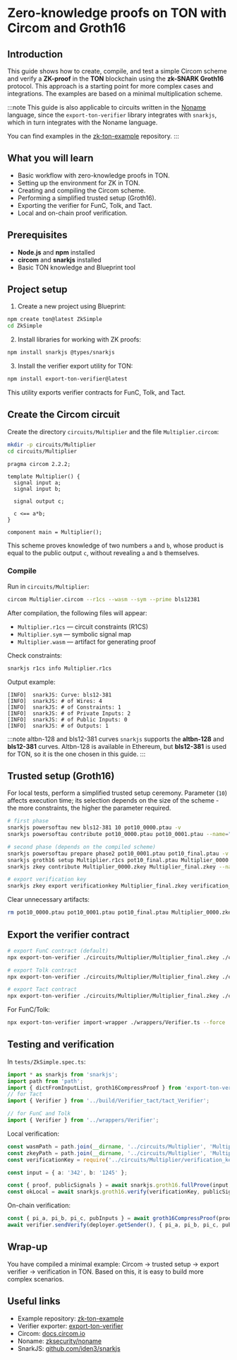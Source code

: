 
# Zero-knowledge proofs on TON with Circom and Groth16

## Introduction

This guide shows how to create, compile, and test a simple Circom scheme and verify a **ZK-proof** in the **TON** blockchain using the **zk-SNARK Groth16** protocol. This approach is a starting point for more complex cases and integrations. The examples are based on a minimal multiplication scheme.

:::note
This guide is also applicable to circuits written in the [Noname](https://github.com/zksecurity/noname) language, since the `export-ton-verifier` library integrates with `snarkjs`, which in turn integrates with the Noname language.  

You can find examples in the [zk-ton-example](https://github.com/zkTokenTip/zk-ton-example/) repository.
:::
## What you will learn

- Basic workflow with zero-knowledge proofs in TON.
- Setting up the environment for ZK in TON.
- Creating and compiling the Circom scheme.
- Performing a simplified trusted setup (Groth16).
- Exporting the verifier for FunC, Tolk, and Tact.
- Local and on-chain proof verification.

## Prerequisites

- **Node.js** and **npm** installed
- **circom** and **snarkjs** installed
- Basic TON knowledge and Blueprint tool

## Project setup

1. Create a new project using Blueprint:

```bash
npm create ton@latest ZkSimple
cd ZkSimple
````

2. Install libraries for working with ZK proofs:

```bash
npm install snarkjs @types/snarkjs
```

3. Install the verifier export utility for TON:

```bash
npm install export-ton-verifier@latest
```

This utility exports verifier contracts for FunC, Tolk, and Tact.
## Create the Circom circuit

Create the directory `circuits/Multiplier` and the file `Multiplier.circom`:

```bash
mkdir -p circuits/Multiplier
cd circuits/Multiplier
```

```circom
pragma circom 2.2.2;

template Multiplier() {
  signal input a;
  signal input b;

  signal output c;

  c <== a*b;
}

component main = Multiplier();
```

This scheme proves knowledge of two numbers `a` and `b`, whose product is equal to the public output `c`, without revealing `a` and `b` themselves.
### Compile

Run in `circuits/Multiplier`:

```bash
circom Multiplier.circom --r1cs --wasm --sym --prime bls12381
```

After compilation, the following files will appear:

- `Multiplier.r1cs` — circuit constraints (R1CS)
- `Multiplier.sym` — symbolic signal map
- `Multiplier.wasm` — artifact for generating proof

Check constraints:

```bash
snarkjs r1cs info Multiplier.r1cs
```

Output example:

```
[INFO]  snarkJS: Curve: bls12-381
[INFO]  snarkJS: # of Wires: 4
[INFO]  snarkJS: # of Constraints: 1
[INFO]  snarkJS: # of Private Inputs: 2
[INFO]  snarkJS: # of Public Inputs: 0
[INFO]  snarkJS: # of Outputs: 1
```

:::note altbn-128 and bls12-381 curves
`snarkjs` supports the **altbn-128** and **bls12-381** curves. Altbn-128 is available in Ethereum, but **bls12-381** is used for TON, so it is the one chosen in this guide.
:::

## Trusted setup (Groth16)

For local tests, perform a simplified trusted setup ceremony. Parameter (`10`) affects execution time; its selection depends on the size of the scheme - the more constraints, the higher the parameter required.

```bash
# first phase
snarkjs powersoftau new bls12-381 10 pot10_0000.ptau -v
snarkjs powersoftau contribute pot10_0000.ptau pot10_0001.ptau --name="First contribution" -v -e="some random text"

# second phase (depends on the compiled scheme)
snarkjs powersoftau prepare phase2 pot10_0001.ptau pot10_final.ptau -v
snarkjs groth16 setup Multiplier.r1cs pot10_final.ptau Multiplier_0000.zkey
snarkjs zkey contribute Multiplier_0000.zkey Multiplier_final.zkey --name="1st Contributor" -v -e="some random text"

# export verification key
snarkjs zkey export verificationkey Multiplier_final.zkey verification_key.json
```

Clear unnecessary artifacts:

```sh
rm pot10_0000.ptau pot10_0001.ptau pot10_final.ptau Multiplier_0000.zkey
```

## Export the verifier contract

```bash
# export FunC contract (default)
npx export-ton-verifier ./circuits/Multiplier/Multiplier_final.zkey ./contracts/verifier_multiplier.fc

# export Tolk contract
npx export-ton-verifier ./circuits/Multiplier/Multiplier_final.zkey ./contracts/verifier_multiplier.tolk --tolk

# export Tact contract
npx export-ton-verifier ./circuits/Multiplier/Multiplier_final.zkey ./contracts/verifier_multiplier.tact --tact
```

For FunC/Tolk:

```bash
npx export-ton-verifier import-wrapper ./wrappers/Verifier.ts --force
```

## Testing and verification

In `tests/ZkSimple.spec.ts`:
```ts
import * as snarkjs from 'snarkjs';
import path from 'path';
import { dictFromInputList, groth16CompressProof } from 'export-ton-verifier';
// for Tact
import { Verifier } from '../build/Verifier_tact/tact_Verifier';

// for FunC and Tolk
import { Verifier } from '../wrappers/Verifier';
```

Local verification:

```ts
const wasmPath = path.join(__dirname, '../circuits/Multiplier', 'Multiplier.wasm');
const zkeyPath = path.join(__dirname, '../circuits/Multiplier', 'Multiplier_final.zkey');
const verificationKey = require('../circuits/Multiplier/verification_key.json');

const input = { a: '342', b: '1245' };

const { proof, publicSignals } = await snarkjs.groth16.fullProve(input, wasmPath, zkeyPath);
const okLocal = await snarkjs.groth16.verify(verificationKey, publicSignals, proof);
```

On-chain verification:

```ts
const { pi_a, pi_b, pi_c, pubInputs } = await groth16CompressProof(proof, publicSignals);
await verifier.sendVerify(deployer.getSender(), { pi_a, pi_b, pi_c, pubInputs, value: toNano('0.15') });
```

## Wrap-up

You have compiled a minimal example: Circom → trusted setup → export verifier → verification in TON. Based on this, it is easy to build more complex scenarios.

## Useful links

- Example repository: [zk-ton-example](https://github.com/zkTokenTip/zk-ton-example/)
- Verifier exporter: [export-ton-verifier](https://github.com/mysteryon88/export-ton-verifier)
- Circom: [docs.circom.io](https://docs.circom.io/)
- Noname: [zksecurity/noname](https://github.com/zksecurity/noname)
- SnarkJS: [github.com/iden3/snarkjs](https://github.com/iden3/snarkjs)

<Feedback />
